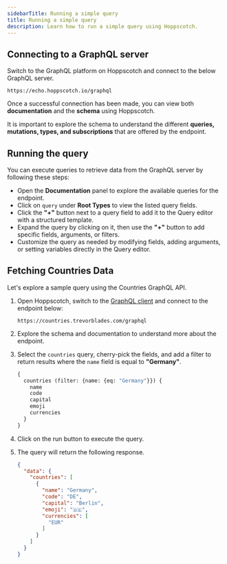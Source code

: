 ```yaml
---
sidebarTitle: Running a simple query
title: Running a simple query
description: Learn how to run a simple query using Hoppscotch.
---
```


## Connecting to a GraphQL server

Switch to the GraphQL platform on Hoppscotch and connect to the below GraphQL server.

```
https://echo.hoppscotch.io/graphql
```

Once a successful connection has been made, you can view both **documentation** and the **schema** using Hoppscotch.

It is important to explore the schema to understand the different **queries, mutations, types, and subscriptions** that are offered by the endpoint.

## Running the query

You can execute queries to retrieve data from the GraphQL server by following these steps:

- Open the **Documentation** panel to explore the available queries for the endpoint.
- Click on `query` under **Root Types** to view the listed query fields.
- Click the **"+"** button next to a query field to add it to the Query editor with a structured template.
- Expand the query by clicking on it, then use the **"+"** button to add specific fields, arguments, or filters.
- Customize the query as needed by modifying fields, adding arguments, or setting variables directly in the Query editor.

## Fetching Countries Data

Let's explore a sample query using the Countries GraphQL API.

1. Open Hoppscotch, switch to the [GraphQL client](https://hoppscotch.io/graphql) and connect to the endpoint below:

    ```
    https://countries.trevorblades.com/graphql
    ```

2. Explore the schema and documentation to understand more about the endpoint.
3. Select the `countries` query, cherry-pick the fields, and add a filter to return results where the `name` field is equal to **"Germany"**.

    ```graphql
    {
      countries (filter: {name: {eq: "Germany"}}) {
        name
        code
        capital
        emoji
        currencies
      }
    }
    ```

4. Click on the run button to execute the query.
5. The query will return the following response.

    ```json
    {
      "data": {
        "countries": [
          {
            "name": "Germany",
            "code": "DE",
            "capital": "Berlin",
            "emoji": "🇩🇪",
            "currencies": [
              "EUR"
            ]
          }
        ]
      }
    }
    ```